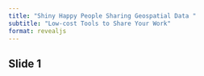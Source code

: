 ```yaml
---
title: "Shiny Happy People Sharing Geospatial Data "
subtitle: "Low-cost Tools to Share Your Work"
format: revealjs
---
```


## Slide 1




